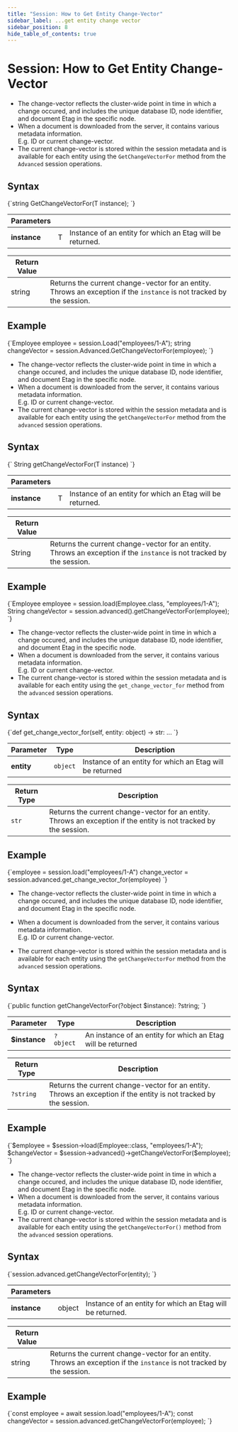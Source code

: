 ---
title: "Session: How to Get Entity Change-Vector"
sidebar_label: ...get entity change vector
sidebar_position: 8
hide_table_of_contents: true
---




# Session: How to Get Entity Change-Vector
<LanguageSwitcher supportedLanguages={supportedLanguages} />
<LanguageContent language="csharp">


* The change-vector reflects the cluster-wide point in time in which a change occured, and 
  includes the unique database ID, node identifier, and document Etag in the specific node.  
* When a document is downloaded from the server, it contains various metadata information.  
  E.g. ID or current change-vector.  
* The current change-vector is stored within the session metadata and is available for each 
  entity using the `GetChangeVectorFor` method from the `Advanced` session operations.

## Syntax

<TabItem value="something" label="get_change_vector_1">
<CodeBlock language="csharp">
{`string GetChangeVectorFor<T>(T instance);
`}
</CodeBlock>
</TabItem>

| Parameters | | |
| ------------- | ------------- | ----- |
| **instance** | T | Instance of an entity for which an Etag will be returned. |

| Return Value | |
| ------------- | ----- |
| string | Returns the current change-vector for an entity. Throws an exception if the `instance` is not tracked by the session. |

## Example

<TabItem value="something" label="get_change_vector_2">
<CodeBlock language="csharp">
{`Employee employee = session.Load<Employee>("employees/1-A");
string changeVector = session.Advanced.GetChangeVectorFor(employee);
`}
</CodeBlock>
</TabItem>


</LanguageContent>
<LanguageContent language="java">


* The change-vector reflects the cluster-wide point in time in which a change occured, and 
  includes the unique database ID, node identifier, and document Etag in the specific node.  
* When a document is downloaded from the server, it contains various metadata information.  
  E.g. ID or current change-vector.  
* The current change-vector is stored within the session metadata and is available for each 
  entity using the `getChangeVectorFor` method from the `advanced` session operations.

## Syntax

<TabItem value="something-something" label="get_change_vector_1">
<CodeBlock language="java">
{`<T> String getChangeVectorFor(T instance)
`}
</CodeBlock>
</TabItem>

| Parameters | | |
| ------------- | ------------- | ----- |
| **instance** | T | Instance of an entity for which an Etag will be returned. |

| Return Value | |
| ------------- | ----- |
| String | Returns the current change-vector for an entity. Throws an exception if the `instance` is not tracked by the session. |

## Example

<TabItem value="something-something" label="get_change_vector_2">
<CodeBlock language="java">
{`Employee employee = session.load(Employee.class, "employees/1-A");
String changeVector = session.advanced().getChangeVectorFor(employee);
`}
</CodeBlock>
</TabItem>


</LanguageContent>
<LanguageContent language="python">


* The change-vector reflects the cluster-wide point in time in which a change occured, and 
  includes the unique database ID, node identifier, and document Etag in the specific node.  
* When a document is downloaded from the server, it contains various metadata information.  
  E.g. ID or current change-vector.  
* The current change-vector is stored within the session metadata and is available for each 
  entity using the `get_change_vector_for` method from the `advanced` session operations.

## Syntax

<TabItem value="something-something" label="get_change_vector_1">
<CodeBlock language="python">
{`def get_change_vector_for(self, entity: object) -> str: ...
`}
</CodeBlock>
</TabItem>

| Parameter | Type | Description |
| --------- | ---- | ----------- |
| **entity** | `object` | Instance of an entity for which an Etag will be returned |

| Return Type | Description |
| ----------- | ----------- |
| `str` | Returns the current change-vector for an entity. Throws an exception if the entity is not tracked by the session. |

## Example

<TabItem value="something-something" label="get_change_vector_2">
<CodeBlock language="python">
{`employee = session.load("employees/1-A")
change_vector = session.advanced.get_change_vector_for(employee)
`}
</CodeBlock>
</TabItem>


</LanguageContent>
<LanguageContent language="php">


* The change-vector reflects the cluster-wide point in time in which a change occured, and 
  includes the unique database ID, node identifier, and document Etag in the specific node.  

* When a document is downloaded from the server, it contains various metadata information.  
  E.g. ID or current change-vector.  

* The current change-vector is stored within the session metadata and is available for each 
  entity using the `getChangeVectorFor` method from the `advanced` session operations.

## Syntax

<TabItem value="something-something" label="get_change_vector_1">
<CodeBlock language="php">
{`public function getChangeVectorFor(?object $instance): ?string;
`}
</CodeBlock>
</TabItem>

| Parameter | Type | Description |
| --------- | ---- | ----------- |
| **$instance** | `?object` | An instance of an entity for which an Etag will be returned |

| Return Type | Description |
| ----------- | ----------- |
| `?string` | Returns the current change-vector for an entity. Throws an exception if the entity is not tracked by the session. |

## Example

<TabItem value="something-something" label="get_change_vector_2">
<CodeBlock language="php">
{`$employee = $session->load(Employee::class, "employees/1-A");
$changeVector = $session->advanced()->getChangeVectorFor($employee);
`}
</CodeBlock>
</TabItem>


</LanguageContent>
<LanguageContent language="nodejs">


* The change-vector reflects the cluster-wide point in time in which a change occured, and 
  includes the unique database ID, node identifier, and document Etag in the specific node.  
* When a document is downloaded from the server, it contains various metadata information.  
  E.g. ID or current change-vector.  
* The current change-vector is stored within the session metadata and is available for each 
  entity using the `getChangeVectorFor()` method from the `advanced` session operations.

## Syntax

<TabItem value="something-something" label="get_change_vector_1">
<CodeBlock language="nodejs">
{`session.advanced.getChangeVectorFor(entity);
`}
</CodeBlock>
</TabItem>

| Parameters | | |
| ------------- | ------------- | ----- |
| **instance** | object | Instance of an entity for which an Etag will be returned. |

| Return Value | |
| ------------- | ----- |
| string | Returns the current change-vector for an entity. Throws an exception if the `instance` is not tracked by the session. |

## Example

<TabItem value="something-something" label="get_change_vector_2">
<CodeBlock language="nodejs">
{`const employee = await session.load("employees/1-A");
const changeVector = session.advanced.getChangeVectorFor(employee);
`}
</CodeBlock>
</TabItem>


</LanguageContent>

<!---
### Session
- [What is a Session and How Does it Work](../../../client-api/session/what-is-a-session-and-how-does-it-work)
- [How to Get and Modify Entity Metadata](../../../client-api/session/how-to/get-and-modify-entity-metadata)
- [How to Get Entity Last Modified](../../../client-api/session/how-to/get-entity-last-modified)


-->